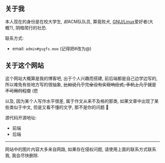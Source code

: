 ## 关于我

本人现在的身份是在校大学生, *前*ACM队队员, 算竟败犬, <a href="https://www.gnu.org/gnu/why-gnu-linux.html" target="_blank" rel="noopener noreferrer">GNU/Linux</a>爱好者(大概?), 阴暗爬行的社恐.

联系方式:

- email: `admin#gsgfs.moe` (记得把#改为@)

## 关于这个网站

这个网站大概算是我的博客吧, 出于个人兴趣而搭建, 前后端都是自己边学边写的, 所以难免有些地方写的很抽象, ~~比如说几乎完全没有实现响应式, 手机上几乎就是不可用的程度~~ (悲

以及, 因为某个人写作水平很差, 属于作文从来不及格的那类, 如果文章中出现了某些类似于中文, 但是又看不懂的文字, 那不是你的问题 🥲

源代码开源地址: 
 - 前端 [](https://github.com/GSGFs7/GSGFs-blog-frontend)
 - 后端 [](https://github.com/GSGFs7/GSGFs-blog-backend)

---

网站中的图片内容大多来自网路, 如果存在侵权问题, 请使用上面的联系方式联系我, 我会尽快删除.
